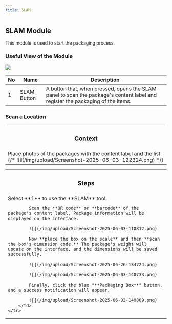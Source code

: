 ```yaml
---
title: SLAM
---
```


## SLAM Module

This module is used to start the packaging process.

### Useful View of the Module
![](/img/upload/Screenshot-2025-06-03-122324.png)

| No | Name         | Description                                                                 |
|----|--------------|-----------------------------------------------------------------------------|
| 1  | SLAM Button  | A button that, when pressed, opens the SLAM panel to scan the package's content label and register the packaging of the items. |

### Scan a Location
<table>
    <tr>
        <th><h3>Context</h3></th>
    </tr>
    <tr>
        <td>
            Place photos of the packages with the content label and the list.
            {/* ![](/img/upload/Screenshot-2025-06-03-122324.png) */}
        </td>
    </tr>
</table>

<table>
    <tr>
        <th><h3>Steps</h3></th>
    </tr>
    <tr>
        <td>
            Select **1** to use the **SLAM** tool.

            Scan the **QR code** or **barcode** of the package's content label. Package information will be displayed on the interface.

            ![](/img/upload/Screenshot-2025-06-03-110812.png)

            Now **place the box on the scale** and then **scan the box's dimension code.** The package's weight will update on the interface, and the dimensions will be saved successfully.
            
            ![](/img/upload/Screenshot-2025-06-26-134724.png)

            ![](/img/upload/Screenshot-2025-06-03-140733.png)

            Finally, click the blue "**Packaging Box**" button, and a success notification will appear.

            ![](/img/upload/Screenshot-2025-06-03-140809.png)
        </td>
    </tr>
</table>
